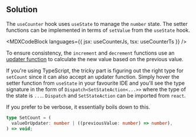 

## Solution

The `useCounter` hook uses `useState` to manage the `number` state. The setter functions can be implemented in terms of `setValue` from the `useState` hook.

<MDXCodeBlock languages={{ jsx: useCounterJs, tsx: useCounterTs }} />

To ensure consistency, the `increment` and `decrement` functions use an [updater function](https://react.dev/reference/react/useState#updating-state-based-on-the-previous-state) to calculate the new value based on the previous value.

If you're using TypeScript, the tricky part is figuring out the right type for `setCount` since it can also accept an updater function. Simply hover the setter function from `useState` in your favourite IDE and you'll see the type signature in the form of `Dispatch<SetStateAction<...>>` where the type of the state is `...`. `Dispatch` and `SetStateAction` can be imported from `react`.

If you prefer to be verbose, it essentially boils down to this.

```ts
type SetCount = (
  valueOrUpdater: number | ((previousValue: number) => number),
) => void;
```
